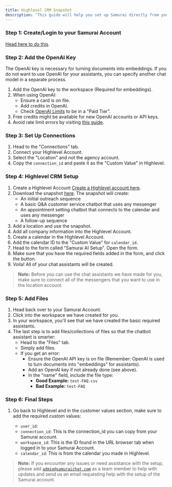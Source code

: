 ```yaml
---
title: Highlevel CRM Snapshot
description: 'This guide will help you set up Samurai directly from your Highlevel CRM using a snapshot'
---
```


### Step 1: Create/Login to your Samurai Account 
[Head here to do this](http://app.samuraichat.com/login).

### Step 2: Add the OpenAI Key
The OpenAI key is necessary for turning documents into embeddings. If you do not want to use OpenAI for your assistants, you can specify another chat model in a separate process.

1. Add the OpenAI key to the workspace (Required for embeddings).
2. When using OpenAI:
   - Ensure a card is on file.
   - Add credits in OpenAI.
   - Check [OpenAI Limits](https://platform.openai.com/settings/organization/limits) to be in a "Paid Tier".
3. Free credits might be available for new OpenAI accounts or API keys.
4. Avoid rate limit errors by visiting [this guide](https://platform.openai.com/docs/guides/rate-limits).

### Step 3: Set Up Connections
1. Head to the "Connections" tab.
2. Connect your Highlevel Account.
3. Select the "Location" and not the agency account.
4. Copy the `connection_id` and paste it as the "Custom Value" in Highlevel.

### Step 4: Highlevel CRM Setup

1. Create a Highlevel Account [Create a Highlevel account here](https://app.gohighlevel.com/).
2. Download the snapshot [here](https://affiliates.gohighlevel.com/?fp_ref=45jgr&share=iJfS0OiKt2A7bt7eDjzO). The snapshot will create:
    - An initial outreach sequence
    - A basic Q&A customer service chatbot that uses any messenger
    - An appointment setting chatbot that connects to the calendar and uses any messenger
    - A follow-up sequence
3. Add a location and use the snapshot.
4. Add all company information into the Highlevel Account.
5. Create a calendar in the Highlevel Account.
6. Add the calendar ID to the "Custom Value" for `calendar_id`.
7. Head to the form called "Samurai AI Setup". Open the form.
8. Make sure that you have the required fields added in the form, and click the button.
9. Voila! All of your chat assistants will be created.

> **Note:** Before you can use the chat assistants we have made for you, make sure to connect all of the messengers that you want to use in the location account.

### Step 5: Add Files

1. Head back over to your Samurai Account.
2. Click into the workspace we have created for you.
3. In your workspace, you'll see that we have created the basic required assistants.
4. The last step is to add files/collections of files so that the chatbot assistant is smarter:
   - Head to the "Files" tab.
   - Simply add files.
   - If you get an error:
     - Ensure the OpenAI API key is on file (Remember: OpenAI is used to turn documents into "embeddings" for assistants).
     - Add an OpenAI key if not already done (see above).
     - In the "name" field, include the file type:
       - **Good Example:** `test-FAQ.csv`
       - **Bad Example:** `test-FAQ`

### Step 6: Final Steps

1. Go back to Highlevel and in the customer values section, make sure to add the required custom values:

    - `user_id`: 
    - `connection_id`: This is the connection_id you can copy from your Samurai account.
    - `workspace_id`: This is the ID found in the URL browser tab when logged in to your Samurai Account.
    - `calendar_id`: This is from the calendar you made in Highlevel.

> **Note:**  If you encounter any issues or need assistance with the setup, please add <code>admin@samuraichat.com</code> as a team member to help with updates and send us an email requesting help with the setup of the Samurai account.
